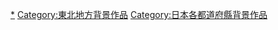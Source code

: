 {{日本行政區劃分類導航|背景作品}}
{{DEFAULTSORT:Miyagi}}
[[Category:宮城縣文化|*]]
[[Category:東北地方背景作品|Category:東北地方背景作品]]
[[Category:日本各都道府縣背景作品|Category:日本各都道府縣背景作品]]